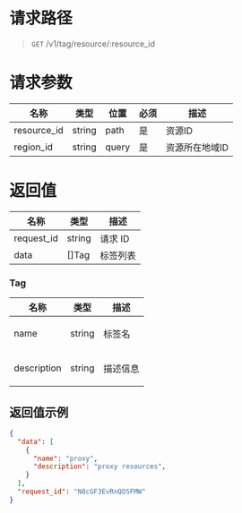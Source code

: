 
<style>.topic-content-wrap .topic-detail table thead th { word-break: keep-all; }</style>

# 请求路径
> `GET` /v1/tag/resource/:resource_id


# 请求参数
<table>
  <thead>
    <tr>
      <th>名称</th>
      <th>类型</th>
      <th>位置</th>
      <th>必须</th>
      <th>描述</th>
    </tr>
  </thead>
  <tbody>
     <tr>
      <td>resource_id</td>
      <td>string</td>
      <td>path</td>
      <td>是</td>
      <td>
      资源ID
      </td>
    </tr>
 <tr>
      <td>region_id</td>
      <td>string</td>
      <td>query</td>
      <td>是</td>
      <td>
      资源所在地域ID
      </td>
    </tr>
  </tbody>
</table>


# 返回值
名称 | 类型 | 描述 
----- | ----- | -----
request_id | string | 请求 ID
data | \[]Tag | 标签列表


### Tag
<table>
  <thead>
    <tr>
      <th>名称</th>
      <th>类型</th>
      <th>描述</th>
    </tr>
  </thead>
  <tbody>
    <tr>
      <td>name</td>
      <td>string</td>
      <td>
        <p>标签名</p>
      </td>
    </tr>
    <tr>
      <td>description</td>
      <td>string</td>
      <td>
        <p>描述信息</p>
      </td>
    </tr>
  </tbody>
</table>



## 返回值示例
```json
{
  "data": [
    {
      "name": "proxy",
      "description": "proxy resources",
    }
  ],
  "request_id": "N8cGF3EvRnQOSFMW"
}
```